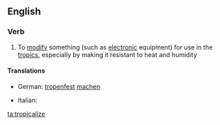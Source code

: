 ==English==

===Verb===
{{en-verb|tropicaliz|ing}}

# To [[modify]] something (such as [[electronic]] equipment) for use in the [[tropic]]s, especially by making it resistant to heat and humidity

====Translations====
{{trans-top|modify something for use in the tropics}}
* German: [[tropenfest]] [[machen]]
{{trans-mid}}
* Italian: {{t-|it|tropicalizzare}}
{{trans-bottom}}

[[ta:tropicalize]]